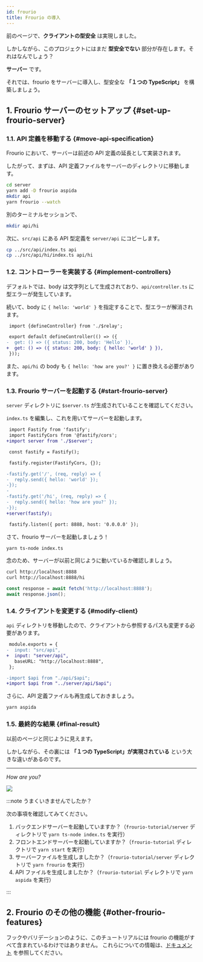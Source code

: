 ```yaml
---
id: frourio
title: Frourio の導入
---
```



前のページで、**クライアントの型安全** は実現しました。

しかしながら、このプロジェクトにはまだ **型安全でない** 部分が存在します。それはなんでしょう？

**サーバー** です。

それでは、frourio をサーバーに導入し、型安全な **「１つの TypeScript」** を構築しましょう。

## 1. Frourio サーバーのセットアップ {#set-up-frourio-server}

### 1.1. API 定義を移動する {#move-api-specification}

Frourio において、サーバーは前述の API 定義の延長として実装されます。

したがって、まずは、API 定義ファイルをサーバーのディレクトリに移動します。

```sh title=Terminal
cd server
yarn add -D frourio aspida
mkdir api
yarn frourio --watch
```

別のターミナルセッションで、

```sh title=Terminal
mkdir api/hi
```

次に、`src/api` にある API 型定義を `server/api` にコピーします。

```sh title=Terminal
cp ../src/api/index.ts api
cp ../src/api/hi/index.ts api/hi
```

### 1.2. コントローラーを実装する {#implement-controllers}

デフォルトでは、body は文字列として生成されており、`api/controller.ts` に型エラーが発生しています。

続いて、body に `{ hello: 'world' }` を指定することで、型エラーが解消されます。

```diff title=server/api/controller.ts
 import {defineController} from './$relay';

 export default defineController(() => ({
-  get: () => ({ status: 200, body: 'Hello' }),
+  get: () => ({ status: 200, body: { hello: 'world' } }),
 }));
```

また、`api/hi` の body も `{ hello: 'how are you?' }` に置き換える必要があります。

### 1.3. Frourio サーバーを起動する {#start-frourio-server}

`server` ディレクトリに `$server.ts` が生成されていることを確認してください。

`index.ts` を編集し、これを用いてサーバーを起動します。

```diff title=server/index.ts
 import Fastify from 'fastify';
 import FastifyCors from '@fastify/cors';
+import server from './$server';

 const fastify = Fastify();

 fastify.register(FastifyCors, {});

-fastify.get('/', (req, reply) => {
-  reply.send({ hello: 'world' });
-});
-
-fastify.get('/hi', (req, reply) => {
-  reply.send({ hello: 'how are you?' });
-});
+server(fastify);

 fastify.listen({ port: 8888, host: '0.0.0.0' });
```

さて、frourio サーバーを起動しましょう！

```sh title=Terminal
yarn ts-node index.ts
```

念のため、サーバーが以前と同じように動いているか確認しましょう。

```sh title=Terminal
curl http://localhost:8888
curl http://localhost:8888/hi
```

```js title='Browser Console'
const response = await fetch('http://localhost:8888');
await response.json();
```

### 1.4. クライアントを変更する {#modify-client}

`api` ディレクトリを移動したので、クライアントから参照するパスも変更する必要があります。

```diff title=aspida.config.js
 module.exports = {
-  input: "src/api",
+  input: "server/api",
   baseURL: "http://localhost:8888",
 };
```

```diff title=src/apiClient.ts
-import $api from "./api/$api";
+import $api from "../server/api/$api";
```

さらに、API 定義ファイルも再生成しておきましょう。

```sh title='Terminal'
yarn aspida
```

### 1.5. 最終的な結果 {#final-result}

以前のページと同じように見えます。

しかしながら、その裏には **「１つの TypeScript」が実現されている** という大きな違いがあるのです。

---

_How are you?_

<BrowserWindow url="http://localhost:3000">
  <img src="/img/tutorial/cra-how-are-you.png" />
</BrowserWindow>

:::note うまくいきませんでしたか？

次の事項を確認してみてください。

1. バックエンドサーバーを起動していますか？（`frourio-tutorial/server` ディレクトリで `yarn ts-node index.ts` を実行）
2. フロントエンドサーバーを起動していますか？（`frourio-tutorial` ディレクトリで `yarn start` を実行）
3. サーバーファイルを生成しましたか？（`frourio-tutorial/server` ディレクトリで `yarn frourio` を実行）
4. API ファイルを生成しましたか？（`frourio-tutorial` ディレクトリで `yarn aspida` を実行）

:::

## 2. Frourio のその他の機能 {#other-frourio-features}

フックやバリデーションのように、このチュートリアルには frourio の機能がすべて含まれているわけではありません。
これらについての情報は、[ドキュメント](/docs) を参照してください。
